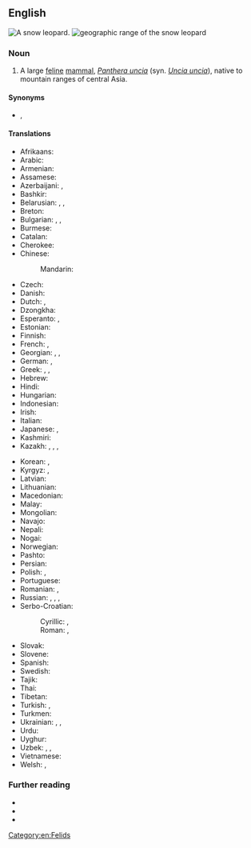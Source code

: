 {{also|snow-leopard}}
==English==
[[File:Lightmatter snowleopard.jpg|thumb|A '''snow leopard'''.]]
[[File:Snow leopard range.png|thumb|geographic range of the '''snow leopard''']]

===Noun===
{{en-noun}}

# A large [[feline]] [[mammal]], ''[[Panthera uncia]]'' (syn. ''[[Uncia uncia]]''), native to mountain ranges of central Asia.

====Synonyms====
* {{l|en|ounce}}, {{l|en|snowmeow}} {{qualifier|slang|chiefly Internet}}

====Translations====
{{trans-top|a large feline mammal, ''Uncia uncia''}}
* Afrikaans: {{t|af|sneeuluiperd}}
* Arabic: {{t|ar|نِمْر اَلثُّلُوج|m}}
* Armenian: {{t|hy|ձյունահովազ}}
* Assamese: {{t|as|বৰফৰ বাঘ}}
* Azerbaijani: {{t|az|qar bəbiri}}, {{t|az|irbis}}
* Bashkir: {{t|ba|барыс|sc=Cyrl}}
* Belarusian: {{t|be|барс|m|sc=Cyrl}}, {{t|be|сне́жны барс|m|sc=Cyrl}}, {{t|be|сне́жны леапа́рд|m|sc=Cyrl}}
* Breton: {{t|br|loupard an erc'h}}
* Bulgarian: {{t|bg|барс|m|sc=Cyrl}}, {{t|bg|сне́жен барс|m|sc=Cyrl}}, {{t|bg|сне́жен леопа́рд|m|sc=Cyrl}}
* Burmese: {{t|my|နှင်းကျားသစ်|sc=Mymr}}
* Catalan: {{t|ca|lleopard de les neus|m}}
* Cherokee: {{t|chr|ᎤᎾᏥ ᏢᏓᏥ}}
* Chinese:
*: Mandarin: {{t+|cmn|雪豹|tr=xuěbào|sc=Hani}}
* Czech: {{t+|cs|irbis|m}}
* Danish: {{t|da|sneleopard}}
* Dutch: {{t+|nl|sneeuwpanter|m}}, {{t|nl|sneeuwluipaard|m}}
* Dzongkha: {{t|dz|གངས་གཟིག|sc=Tibt}}
* Esperanto: {{t|eo|uncio}}, {{t|eo|neĝleopardo}}
* Estonian: {{t|et|lumeleopard}}
* Finnish: {{t+|fi|lumileopardi}}
* French: {{t+|fr|léopard des neiges|m}}, {{t+|fr|once|f}}
* Georgian: {{t|ka|ირბისი}}, {{t|ka|ირბისი}}, {{t|ka|თოვლის ლეოპარდი}}
* German: {{t+|de|Schneeleopard|m}}, {{t|de|Irbis|m}}
* Greek: {{t|el|ίρβις|f}}, {{t|el|λευκή λεοπάρδαλη|f}}, {{t|el|λεοπάρδαλη του χιονιού|f}}
* Hebrew: {{t|he|נמר שלג מצוי|m}}
* Hindi: {{t|hi|हिम तेन्दुआ}}
* Hungarian: {{t+|hu|hópárduc}}
* Indonesian: {{t|id|macan tutul salju}}
* Irish: {{t|ga|liopard sneachta|m}}
* Italian: {{t|it|leopardo delle nevi|m}}
* Japanese: {{t+|ja|ユキヒョウ|tr=yukihyō}}, {{t+|ja|雪豹|tr=ゆきひょう, yukihyō|sc=Jpan}}
* Kashmiri: {{t+|ks|چھۆت سٕہہ}}
* Kazakh: {{t|kk|барыс|sc=Cyrl}}, {{t|kk|ілбіс}}, {{t|kk|таутан}} {{qualifier|female}}, {{t|kk|алан}} {{qualifier|cub}}
{{trans-mid}}
* Korean: {{t|ko|설표}}, {{t|ko|눈표범}}
* Kyrgyz: {{t+|ky|барс|sc=Cyrl}}, {{t+|ky|илбирс|sc=Cyrl}}
* Latvian: {{t|lv|sniega leopards|m}}
* Lithuanian: {{t|lt|irbis|m}}
* Macedonian: {{t|mk|снежен леопа́рд|m|sc=Cyrl}}
* Malay: {{t|ms|harimau dahan salji}}
* Mongolian: {{t+|mn|ирвэс|sc=Cyrl}}
* Navajo: {{t|nv|náshdóíłgaii łikizhígíí}}
* Nepali: {{t|ne|हिम तेंदुए}}
* Nogai: {{t|nog|ирбис}}
* Norwegian: {{t+|no|snøleopard}}
* Pashto: {{t-needed|ps}}
* Persian: {{t|fa|پلنگ برفی|tr=palang-e barfi|sc=fa-Arab}}
* Polish: {{t+|pl|pantera śnieżna|f}}, {{t+|pl|irbis|m-an}}
* Portuguese: {{t+|pt|leopardo-das-neves|m}}
* Romanian: {{t+|ro|irbis|m}}, {{t+|ro|leopardul zăpezilor|m}}
* Russian: {{t+|ru|и́рбис|m}}, {{t+|ru|сне́жный барс|m}}, {{t|ru|сне́жный леопа́рд|m}}, {{t+|ru|барс|m}}
* Serbo-Croatian:
*: Cyrillic: {{t|sh|снежни леопард|m}}, {{t|sh|сњежни леопард|m}}
*: Roman: {{t|sh|snežni leopard|m}}, {{t|sh|snježni leopard|m}}
* Slovak: {{t+|sk|leopard snežný|m}}
* Slovene: {{t|sl|snežni leopard|m}}
* Spanish: {{t|es|leopardo de las nieves|m}}
* Swedish: {{t+|sv|snöleopard|c}}
* Tajik: {{t|tg|паланги барфӣ|sc=Cyrl}}
* Thai: {{t+|th|เสือดาวหิมะ}}
* Tibetan: {{t|bo|གསའ}}
* Turkish: {{t|tr|kar leoparı}}, {{t|tr|kar parsı}}
* Turkmen: {{t+|tk|bars}}
* Ukrainian: {{t+|uk|барс|m|sc=Cyrl}}, {{t|uk|сні́жний барс|m|sc=Cyrl}}, {{t|uk|сні́жний леопа́рд|m|sc=Cyrl}}
* Urdu: {{t+|ur|برفانی چیتا|tr=barfānī cītā}}
* Uyghur: {{t|ug|يىلپىز}}
* Uzbek: {{t+|uz|bars}}, {{t+|uz|ilvirs}}, {{t+|uz|qoplon}}
* Vietnamese: {{t|vi|báo tuyết}}
* Welsh: {{t|cy|llewpard eira|m}}, {{t+|cy|owns|m}}
{{trans-bottom}}

===Further reading===
* {{pedia}}
* {{specieslite|Panthera uncia|i=1}}
* {{comcatlite|Panthera uncia|i=1}}

[[Category:en:Felids]]